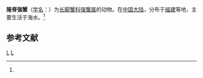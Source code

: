 {{Speciesbox 
| taxon = Eucrate costata
| authority = (Yang et Sun, 1979)<ref name='id11876'>{{cite web| url =http://www.bioinfo.cn/db05/BjdwSpecies.php?action=view&id=11876| title =隆脊强蟹| work =《中国动物物种编目数据库》| publisher =中国科学院微生物研究所| author =中国科学院动物研究所| accessdate =2009-04-28| deadurl =yes| archiveurl =https://web.archive.org/web/20160305023513/http://www.bioinfo.cn/db05/BjdwSpecies.php?action=view&id=11876| archivedate =2016-03-05}}</ref>
}}

'''隆脊强蟹'''（[[学名|学名]]：{{lang|la|''Eucrate costata''}}）为[[长脚蟹科|长脚蟹科]][[强蟹属|强蟹属]]的动物。在[[中国大陆|中国大陆]]，分布于[[福建|福建]]等地，主要生活于海水。<ref name='id11876'/>

== 参考文献 ==
{{reflist}}

{{Taxonbar}}

[[Category:1979年描述的动物|L]]
[[Category:强蟹属|L]]